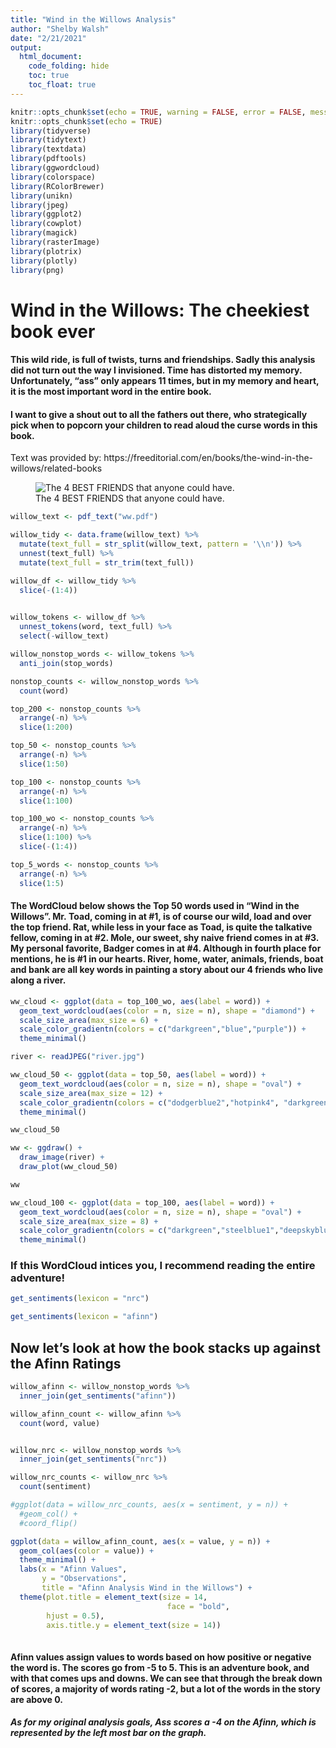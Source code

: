 ```yaml
---
title: "Wind in the Willows Analysis"
author: "Shelby Walsh"
date: "2/21/2021"
output: 
  html_document:
    code_folding: hide
    toc: true
    toc_float: true
---
```


```r
knitr::opts_chunk$set(echo = TRUE, warning = FALSE, error = FALSE, message = FALSE)
knitr::opts_chunk$set(echo = TRUE)
library(tidyverse)
library(tidytext)
library(textdata)
library(pdftools)
library(ggwordcloud)
library(colorspace)
library(RColorBrewer)
library(unikn)
library(jpeg)
library(ggplot2)
library(cowplot)
library(magick)
library(rasterImage)
library(plotrix)
library(plotly)
library(png)

```

# Wind in the Willows: The cheekiest book ever

#### This wild ride, is full of twists, turns and friendships. Sadly this analysis did not turn out the way I invisioned. Time has distorted my memory. Unfortunately, "ass" only appears 11 times, but in my memory and heart, it is the most important word in the entire book. 

#### I want to give a shout out to all the fathers out there, who strategically pick when to popcorn your children to read aloud the curse words in this book. 

Text was provided by:
https://freeditorial.com/en/books/the-wind-in-the-willows/related-books

![The 4 BEST FRIENDS that anyone could have.](wind.png)

```r
willow_text <- pdf_text("ww.pdf")

willow_tidy <- data.frame(willow_text) %>% 
  mutate(text_full = str_split(willow_text, pattern = '\\n')) %>% 
  unnest(text_full) %>% 
  mutate(text_full = str_trim(text_full)) 
```


```r
willow_df <- willow_tidy %>% 
  slice(-(1:4))
  

willow_tokens <- willow_df %>% 
  unnest_tokens(word, text_full) %>% 
  select(-willow_text)

willow_nonstop_words <- willow_tokens %>% 
  anti_join(stop_words)

nonstop_counts <- willow_nonstop_words %>% 
  count(word)

top_200 <- nonstop_counts %>% 
  arrange(-n) %>% 
  slice(1:200)

top_50 <- nonstop_counts %>% 
  arrange(-n) %>% 
  slice(1:50)

top_100 <- nonstop_counts %>% 
  arrange(-n) %>% 
  slice(1:100)

top_100_wo <- nonstop_counts %>% 
  arrange(-n) %>% 
  slice(1:100) %>% 
  slice(-(1:4))

top_5_words <- nonstop_counts %>% 
  arrange(-n) %>% 
  slice(1:5)

```

#### The WordCloud below shows the Top 50 words used in "Wind in the Willows". Mr. Toad, coming in at #1, is of course our wild, load and over the top friend. Rat, while less in your face as Toad, is quite the talkative fellow, coming in at #2. Mole, our sweet, shy naive friend comes in at #3.  My personal favorite, Badger comes in at #4. Although in fourth place for mentions, he is #1 in our hearts. River, home, water, animals, friends, boat and bank are all key words in painting a story about our 4 friends who live along a river. 


```r
ww_cloud <- ggplot(data = top_100_wo, aes(label = word)) +
  geom_text_wordcloud(aes(color = n, size = n), shape = "diamond") +
  scale_size_area(max_size = 6) +
  scale_color_gradientn(colors = c("darkgreen","blue","purple")) +
  theme_minimal()

river <- readJPEG("river.jpg")

ww_cloud_50 <- ggplot(data = top_50, aes(label = word)) +
  geom_text_wordcloud(aes(color = n, size = n), shape = "oval") +
  scale_size_area(max_size = 12) +
  scale_color_gradientn(colors = c("dodgerblue2","hotpink4", "darkgreen")) +
  theme_minimal()

ww_cloud_50

ww <- ggdraw() +
  draw_image(river) +
  draw_plot(ww_cloud_50)

ww

ww_cloud_100 <- ggplot(data = top_100, aes(label = word)) +
  geom_text_wordcloud(aes(color = n, size = n), shape = "oval") +
  scale_size_area(max_size = 8) +
  scale_color_gradientn(colors = c("darkgreen","steelblue1","deepskyblue")) +
  theme_minimal()

```
### If this WordCloud intices you, I recommend reading the entire adventure!


```r
get_sentiments(lexicon = "nrc")

get_sentiments(lexicon = "afinn")
```



## Now let's look at how the book stacks up against the Afinn Ratings


```r

willow_afinn <- willow_nonstop_words %>% 
  inner_join(get_sentiments("afinn"))

willow_afinn_count <- willow_afinn %>% 
  count(word, value)


willow_nrc <- willow_nonstop_words %>% 
  inner_join(get_sentiments("nrc"))

willow_nrc_counts <- willow_nrc %>% 
  count(sentiment)

#ggplot(data = willow_nrc_counts, aes(x = sentiment, y = n)) +
  #geom_col() +
  #coord_flip()

ggplot(data = willow_afinn_count, aes(x = value, y = n)) +
  geom_col(aes(color = value)) +
  theme_minimal() +
  labs(x = "Afinn Values",
       y = "Observations",
       title = "Afinn Analysis Wind in the Willows") +
  theme(plot.title = element_text(size = 14,
                                   face = "bold",
        hjust = 0.5),
        axis.title.y = element_text(size = 14)) 
  
```

#### Afinn values assign values to words based on how positive or negative the word is. The scores go from -5 to 5. This is an adventure book, and with that comes ups and downs. We can see that through the break down of scores, a majority of words rating -2, but a lot of the words in the story are above 0. 

##### As for my original analysis goals, Ass scores a -4 on the Afinn, which is represented by the left most bar on the graph. 



